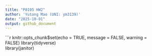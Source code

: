 ```yaml
---
title: "P8105 HW2"
author: 'Yutong Mao (UNI: ym3139)'
date: "2025-10-01"
output: github_document
---
```


```r
knitr::opts_chunk$set(echo = TRUE, message = FALSE, warning = FALSE)
library(tidyverse)  
library(janitor)
